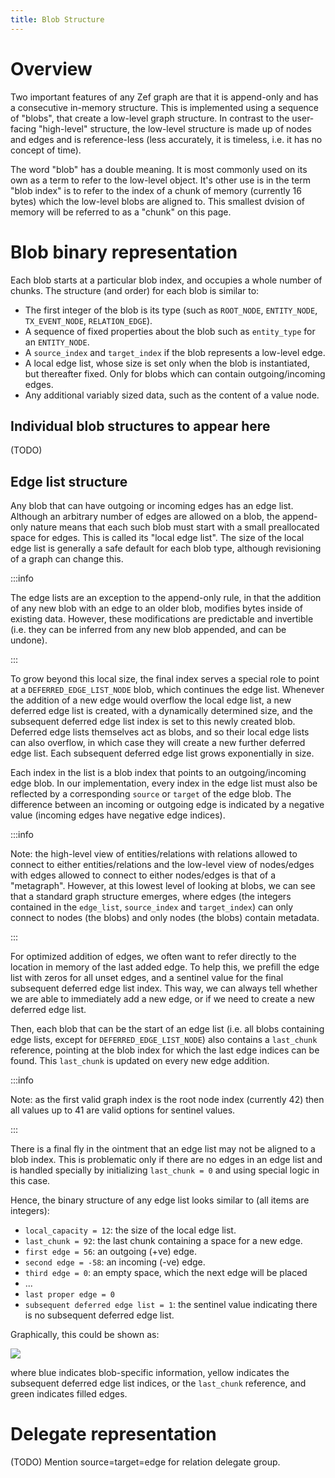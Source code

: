 ```yaml
---
title: Blob Structure
---
```


# Overview

Two important features of any Zef graph are that it is append-only and has a
consecutive in-memory structure. This is implemented using a sequence of
"blobs", that create a low-level graph structure. In contrast to the user-facing
"high-level" structure, the low-level structure is made up of nodes and edges
and is reference-less (less accurately, it is timeless, i.e. it has no concept
of time).

The word "blob" has a double meaning. It is most commonly used on its own as a
term to refer to the low-level object. It's other use is in the term "blob
index" is to refer to the index of a chunk of memory (currently 16 bytes) which
the low-level blobs are aligned to. This smallest dvision of memory will be
referred to as a "chunk" on this page.

# Blob binary representation

Each blob starts at a particular blob index, and occupies a whole number of
chunks. The structure (and order) for each blob is similar to:
- The first integer of the blob is its type (such as `ROOT_NODE`, `ENTITY_NODE`,
  `TX_EVENT_NODE`, `RELATION_EDGE`).
- A sequence of fixed properties about the blob such as `entity_type` for an
  `ENTITY_NODE`.
- A `source_index` and `target_index` if the blob represents a low-level edge.
- A local edge list, whose size is set only when the blob is instantiated, but
  thereafter fixed. Only for blobs which can contain outgoing/incoming edges.
- Any additional variably sized data, such as the content of a value node.

## Individual blob structures to appear here

(TODO)

## Edge list structure

Any blob that can have outgoing or incoming edges has an edge list. Although an
arbitrary number of edges are allowed on a blob, the append-only nature means
that each such blob must start with a small preallocated space for edges. This
is called its "local edge list". The size of the local edge list is generally a
safe default for each blob type, although revisioning of a graph can change
this.

:::info

The edge lists are an exception to the append-only rule, in that the addition of
any new blob with an edge to an older blob, modifies bytes inside of existing
data. However, these modifications are predictable and invertible (i.e. they can
be inferred from any new blob appended, and can be undone).

:::

To grow beyond this local size, the final index serves a special role to point
at a `DEFERRED_EDGE_LIST_NODE` blob, which continues the edge list. Whenever the
addition of a new edge would overflow the local edge list, a new deferred edge
list is created, with a dynamically determined size, and the subsequent deferred
edge list index is set to this newly created blob. Deferred edge lists
themselves act as blobs, and so their local edge lists can also overflow, in
which case they will create a new further deferred edge list. Each subsequent
deferred edge list grows exponentially in size.

Each index in the list is a blob index that points to an outgoing/incoming edge
blob. In our implementation, every index in the edge list must also be reflected
by a corresponding `source` or `target` of the edge blob. The difference between
an incoming or outgoing edge is indicated by a negative value (incoming edges
have negative edge indices).

:::info

Note: the high-level view of entities/relations with relations allowed to
connect to either entities/relations and the low-level view of nodes/edges with
edges allowed to connect to either nodes/edges is that of a "metagraph".
However, at this lowest level of looking at blobs, we can see that a standard
graph structure emerges, where edges (the integers contained in the
`edge_list`, `source_index` and `target_index`) can only connect to
nodes (the blobs) and only nodes (the blobs) contain metadata.

:::

For optimized addition of edges, we often want to refer directly to the location
in memory of the last added edge. To help this, we prefill the edge list with
zeros for all unset edges, and a sentinel value for the final subsequent
deferred edge list index. This way, we can always tell whether we are able to
immediately add a new edge, or if we need to create a new deferred edge list.

Then, each blob that can be the start of an edge list (i.e. all blobs containing
edge lists, except for `DEFERRED_EDGE_LIST_NODE`) also contains a `last_chunk`
reference, pointing at the blob index for which the last edge indices can be
found. This `last_chunk` is updated on every new edge addition.

:::info

Note: as the first valid graph index is the root node index (currently 42) then
all values up to 41 are valid options for sentinel values.

:::

There is a final fly in the ointment that an edge list may not be aligned to a
blob index. This is problematic only if there are no edges in an edge list and
is handled specially by initializing `last_chunk = 0` and using special logic in
this case.

Hence, the binary structure of any edge list looks similar to (all items are integers):

- `local_capacity = 12`: the size of the local edge list.
- `last_chunk = 92`: the last chunk containing a space for a new edge.
- `first edge = 56`: an outgoing (+ve) edge.
- `second edge = -58`: an incoming (-ve) edge.
- `third edge = 0`: an empty space, which the next edge will be placed
- ...
- `last proper edge = 0`
- `subsequent deferred edge list = 1`: the sentinel value indicating there is no
  subsequent deferred edge list.
  
Graphically, this could be shown as:

![](edge_list.svg)

where blue indicates blob-specific information, yellow indicates the subsequent
deferred edge list indices, or the `last_chunk` reference, and green indicates
filled edges.

# Delegate representation

(TODO) Mention source=target=edge for relation delegate group.
